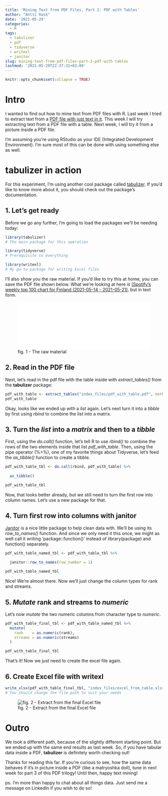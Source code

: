 ```yaml
---
title: 'Mining Text from PDF Files, Part 2: PDF with Tables'
author: "Antti Rask"
date: '2021-05-29'
categories:
  - R
tags:
  - tabulizer
  - pdf
  - tidyverse
  - writexl
  - janitor
slug: mining-text-from-pdf-files-part-2-pdf-with-tables
lastmod: '2021-05-29T22:37:31+03:00'
---
```


```r
knitr::opts_chunk$set(collapse = TRUE)
```

# Intro

I wanted to find out how to mine text from PDF files with R. Last week I tried to extract text from a [PDF file with just text in it](https://youcanbeapirate.com/2021/05/22/mining-text-from-pdf-files-part-1-pdf-with-text/). This week I will try extracting text from a PDF file with a table. Next week, I will try it from a picture inside a PDF file.

I'm assuming you're using RStudio as your IDE (Integrated Development Environment). I'm sure most of this can be done with using something else as well.

# __tabulizer__ in action

For this experiment, I'm using another cool package called [tabulizer](https://cran.r-project.org/web/packages/tabulizer/vignettes/tabulizer.html). If you'd like to know more about it, you should check out the package's documentation.

## 1. Let's get ready

Before we go any further, I'm going to load the packages we'll be needing today:
```r
library(tabulizer)
# The main package for this operation

library(tidyverse)
# Prerequisite to everything

library(writexl)
# My go-to package for writing Excel files
```

I'll also show you the raw material. If you'd like to try this at home, you can save the PDF file shown below. What we're looking at here is [(Spotify's weekly top 100 chart for Finland (2021-05-14 - 2021-05-21)](https://spotifycharts.com/regional/fi/weekly/2021-05-14--2021-05-21), but in text form.

![fig. 1 - The raw material](images/pdf_with_table.pdf){width=100%}

## 2. Read in the PDF file

Next, let's read in the pdf file with the table inside with _extract_tables()_ from the __tabulizer__ package:

```R
pdf_with_table <- extract_tables("index_files/pdf_with_table.pdf", method = "decide") # "decide" is the default method here, others are "lattice" and "stream" (see documentation for more info about them, but you can try switching them for a neater outcome, depending on the raw material)
pdf_with_table
```

Okay, looks like we ended up with a _list_ again. Let's next turn it into a _tibble_ by first using _rbind_ to combine the list into a matrix.

## 3. Turn the _list_ into a _matrix_ and then to a _tibble_

First, using the _do.call()_ function, let's tell R to use _rbind()_ to combine the rows of the two elements inside that list _pdf_with_table_. Then, using the pipe operator (%>%), one of my favorite things about Tidyverse, let's feed the _as_tibble()_ function to create a tibble.

```R
pdf_with_table_tbl <- do.call(rbind, pdf_with_table) %>% 
  
  as_tibble()

pdf_with_table_tbl
```

Now, that looks better already, but we still need to turn the first row into column names. Let's use a new package for that.

## 4. Turn first row into columns with __janitor__

[Janitor](https://cran.r-project.org/web/packages/janitor/vignettes/janitor.html) is a nice little package to help clean data with. We'll be using its _row_to_names()_ function. And since we only need it this once, we might as well call it writing 'package::function()' instead of library(package) and function() separately.

```R
pdf_with_table_named_tbl <- pdf_with_table_tbl %>%
  
  janitor::row_to_names(row_number = 1)

pdf_with_table_named_tbl
```
Nice! We're almost there. Now we'll just change the column types for rank and streams.

## 5. _Mutate_ rank and streams to _numeric_

Let's now _mutate_ the two numeric columns from character type to _numeric_.

```R
pdf_with_table_final_tbl <- pdf_with_table_named_tbl %>%
  mutate(
    rank    = as.numeric(rank),
    streams = as.numeric(streams)
  )

pdf_with_table_final_tbl
```

That's it! Now we just need to create the excel file again.

## 6. Create Excel file with __writexl__

```R
write_xlsx(pdf_with_table_final_tbl, "index_files/excel_from_table.xlsx")
# You should change the file path to suit your needs
```

![fig. 2 - Extract from the final Excel file](images/excel_from_table.jpg)

# Outro

We took a different path, because of the slightly different starting point. But we ended up with the same end results as last week. So, if you have tabular data inside a PDF, __tabulizer__ is definitely worth checking out! 

Thanks for reading this far. If you're curious to see, how the same data behaves if it's in picture inside a PDF (like a matryoshka doll), tune in next week for part 3 of this PDF trilogy! Until then, happy text mining!

ps. I'm more than happy to chat about all things data. Just send me a message on LinkedIn if you wish to do so!